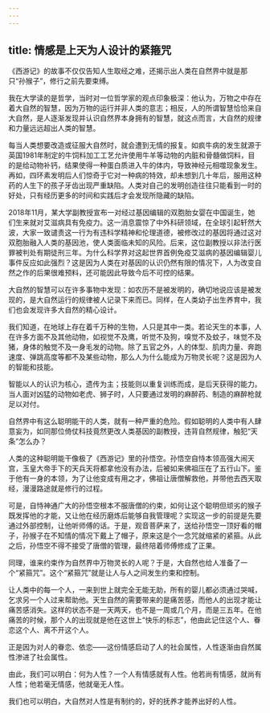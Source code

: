 ```yaml
---
---
---
```

title: 情感是上天为人设计的紧箍咒
---




《西游记》的故事不仅仅告知人生取经之难，还揭示出人类在自然界中就是那只“孙猴子”，修行之前先要束缚。

我在大学读的是哲学，当时对一位哲学家的观点印象极深：他认为，万物之中存在着大自然的智慧，因为万物的运行并非人类的意志；相反，人的所谓智慧恰恰来自大自然，是人逐渐发现并认识自然界本身拥有的智慧，就这点而言，大自然的规律和力量远远超出人类的智慧。

每当人类想要改造或征服大自然时，就会遭到无情的报复。如疯牛病的发生就源于英国1981年制定的牛饲料加工工艺允许使用牛羊等动物的内脏和骨髓做饲料，目的是给动物补钙，结果使得一种蛋白质进入牛的体内，导致神经元相噬现象发生。再如，四环素发明后人们惊奇于它对一种病的特效，却未想到几十年后，服用这种药的人生下的孩子牙齿出现严重缺陷。人类对自己的发明创造往往只能看到一时的好处，只有经历更多的时间和实践后才会发现所隐藏的缺陷。

2018年11月，某大学副教授宣布一对经过基因编辑的双胞胎女婴在中国诞生，她们生来就对艾滋病具有免疫力。这一消息震惊了中外科研领域，在全球引起轩然大波，大家一致谴责这一行为有违科学精神和伦理道德，被修改过的基因将通过这对双胞胎融入人类的基因池，使人类面临未知的风险。后来，这位副教授以非法行医罪被判处有期徒刑三年。为什么科学界对这起世界首例免疫艾滋病的基因编辑婴儿事件反应如此强烈？这是因为人类在对基因的认识仍然有限的情况下，人为改变自然之作的后果很难预料，还可能因此导致今后不可控的结果。

大自然的智慧可以在许多事物中发现：如农历不是被发明的，确切地说应该是被发现的，是大自然运行的规律被人记录下来而已。同样，在人类幼子出生养育中，我们也会发现许多大自然的精心设计。

我们知道，在地球上存在着千万种的生物，人只是其中一类。若论天生的本事，人在许多方面不及其他动物，如视觉不及鹰，听觉不及狗，嗅觉不及蚊子，味觉不及猪，身体的触觉不及一身毛发的动物。除了五官之外，人的体型、肌肉力量、奔跑速度、弹跳高度等都不及某些动物，那么人为什么能成为万物灵长呢？这是因为人的智能和技能。

智能以人的认识为核心，遗传为主；技能则以重复训练而成，是后天获得的能力。当人面对凶猛的动物如老虎、狮子时，人只要通过发明的麻醉药、制造的麻醉枪就足以对付。

自然界中有这么聪明能干的人类，就有一种严重的危险。假如聪明的人类中有人肆意妄为，如同那位倚仗科技竟然更改人类基因的副教授，违背自然规律，触犯“天条”怎么办？

人类的这种聪明能干像极了《西游记》里的孙悟空。孙悟空自恃本领高强大闹天宫，玉皇大帝手下的天兵天将都拿他没有办法，后被如来佛祖压在了五行山下。鉴于他有一身的本领，为了让他变成有用之才，佛祖让唐僧解救他，并带他去西天取经，漫漫路途就是修行的过程。

可是，自恃神通广大的孙悟空根本不服唐僧的约束，如何让这个聪明但顽劣的猴子既发挥他的才能，又让他在经历磨炼后能够自我管理呢？实现这一步的前提是先要通过外部控制，让他听师傅的话。于是，观音菩萨来了，送给孙悟空一顶好看的帽子，孙猴子在不知情的情况下戴上了帽子，原来这是个一念咒就缩紧的紧箍。从此之后，孙悟空不得不接受了唐僧的管理，最终陪着师傅修成了正果。

同理，谁来约束作为自然界中万物灵长的人呢？于是，大自然也给人准备了一个“紧箍咒”。这个“紧箍咒”就是让人与人之间发生约束和控制。

让人类中的每一个人，一来到世上就完全无能无助，所有的婴儿都必须通过哭喊，乞求另一个人过来帮助他。天生自然的需要带来的是痛苦感，而他人的出现才能让痛苦感消失。这样的状态不是一天两天，也不是一周或几个月，而是三五年。在他痛苦的时候，那个人的出现就是他在这世上“快乐的标志”，他由此记住这个人、眷恋这个人、离不开这个人。

正是因为对人的眷恋、依恋——这份情感启动了人的社会属性，人性逐渐由自然属性渗进了社会属性。

由此，我们可以明白：何为人性？一个人有情感就有人性。他若尚有情感，就尚有人性；他若毫无情感，他就毫无人性。

我们也可以明白，大自然对人性是有制约的，好的抚养才能养出好的人性。